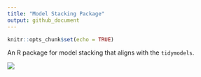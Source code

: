```yaml
---
title: "Model Stacking Package"
output: github_document
---
```


<!-- [![Codecov test coverage](https://codecov.io/gh/simonpcouch/stack/branch/main/graph/badge.svg)](https://codecov.io/gh/simonpcouch/stack?branch=main)  -->
<!-- [![R build status](https://github.com/simonpcouch/stack/workflows/R-CMD-check/badge.svg)](https://github.com/simonpcouch/stack/actions) -->

```r
knitr::opts_chunk$set(echo = TRUE)
```

An R package for model stacking that aligns with the `tidymodels`.

![](figs/diagram.png)